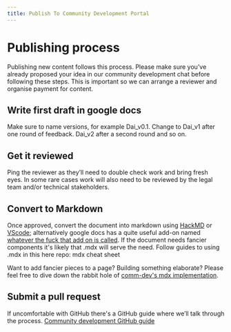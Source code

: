 ```yaml
---
title: Publish To Community Development Portal
---
```


# Publishing process

Publishing new content follows this process. Please make sure you’ve already proposed your idea in our community development chat before following these steps. This is important so we can arrange a reviewer and organise payment for content. 

<Process>

<Box>

## Write first draft in google docs
Make sure to name versions, for example Dai_v0.1. 
Change to Dai_v1 after one round of feedback. Dai_v2 after a second round and so on.

</Box>

<Box>

## Get it reviewed
Ping the reviewer as they’ll need to double check work and bring fresh eyes. In some rare cases work will also need to be reviewed by the legal team and/or technical stakeholders.

</Box>

<Box>

## Convert to Markdown
Once approved, convert the document into markdown using [HackMD](http://hackmd.io/) or [VScode](https://code.visualstudio.com/download); alternatively google docs has a quite useful add-on named [whatever the fuck that add on is called](). 
If the document needs fancier components it's likely that .mdx will serve the need. Follow guides to using .mdx in this here repo: <Link to="/resources/content/cheat-sheet">mdx cheat sheet</Link>

<Callout icon="plus" secondary>

Want to add fancier pieces to a page? Building something elaborate? Please feel free to dive down the rabbit hole of [comm-dev's mdx implementation](../develop/content/migration-for-content-team.mdx).

</Callout>

</Box>

<Box>

## Submit a pull request
If uncomfortable with GitHub there's a GitHub guide where we’ll talk through the process. [Community development GitHub guide](/using-github.mdx)

</Box>

</Process>
